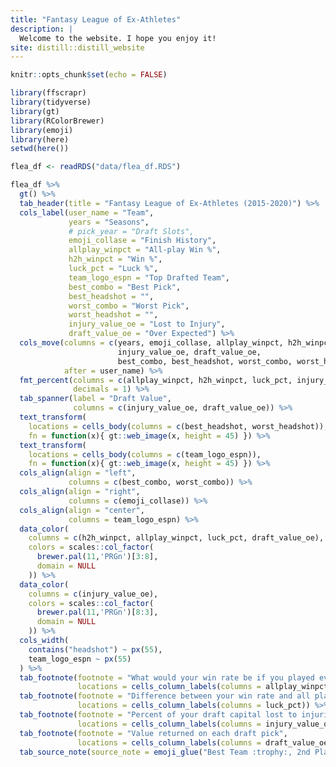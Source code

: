 ```yaml
---
title: "Fantasy League of Ex-Athletes"
description: |
  Welcome to the website. I hope you enjoy it!
site: distill::distill_website
---
```



```r
knitr::opts_chunk$set(echo = FALSE)

library(ffscrapr)
library(tidyverse)
library(gt)
library(RColorBrewer)
library(emoji)
library(here)
setwd(here())

flea_df <- readRDS("data/flea_df.RDS")
```


```r
flea_df %>% 
  gt() %>%
  tab_header(title = "Fantasy League of Ex-Athletes (2015-2020)") %>%
  cols_label(user_name = "Team",
             years = "Seasons",
             # pick_year = "Draft Slots",
             emoji_collase = "Finish History",
             allplay_winpct = "All-play Win %",
             h2h_winpct = "Win %",
             luck_pct = "Luck %",
             team_logo_espn = "Top Drafted Team",
             best_combo = "Best Pick",
             best_headshot = "",
             worst_combo = "Worst Pick",
             worst_headshot = "",
             injury_value_oe = "Lost to Injury",
             draft_value_oe = "Over Expected") %>% 
  cols_move(columns = c(years, emoji_collase, allplay_winpct, h2h_winpct, luck_pct,
                        injury_value_oe, draft_value_oe,
                        best_combo, best_headshot, worst_combo, worst_headshot, team_logo_espn),
            after = user_name) %>% 
  fmt_percent(columns = c(allplay_winpct, h2h_winpct, luck_pct, injury_value_oe, draft_value_oe),
              decimals = 1) %>%
  tab_spanner(label = "Draft Value",
              columns = c(injury_value_oe, draft_value_oe)) %>% 
  text_transform(
    locations = cells_body(columns = c(best_headshot, worst_headshot)),
    fn = function(x){ gt::web_image(x, height = 45) }) %>%
  text_transform(
    locations = cells_body(columns = c(team_logo_espn)),
    fn = function(x){ gt::web_image(x, height = 45) }) %>%
  cols_align(align = "left",
             columns = c(best_combo, worst_combo)) %>%
  cols_align(align = "right",
             columns = c(emoji_collase)) %>%
  cols_align(align = "center",
             columns = team_logo_espn) %>% 
  data_color(
    columns = c(h2h_winpct, allplay_winpct, luck_pct, draft_value_oe),
    colors = scales::col_factor(
      brewer.pal(11,'PRGn')[3:8],
      domain = NULL
    )) %>% 
  data_color(
    columns = c(injury_value_oe),
    colors = scales::col_factor(
      brewer.pal(11,'PRGn')[8:3],
      domain = NULL
    )) %>% 
  cols_width(
    contains("headshot") ~ px(55),
    team_logo_espn ~ px(55)
  ) %>%
  tab_footnote(footnote = "What would your win rate be if you played every team each week?",
               locations = cells_column_labels(columns = allplay_winpct)) %>% 
  tab_footnote(footnote = "Difference between your win rate and all play win rate",
               locations = cells_column_labels(columns = luck_pct)) %>% 
  tab_footnote(footnote = "Percent of your draft capital lost to injuries",
               locations = cells_column_labels(columns = injury_value_oe)) %>% 
  tab_footnote(footnote = "Value returned on each draft pick",
               locations = cells_column_labels(columns = draft_value_oe)) %>% 
  tab_source_note(source_note = emoji_glue("Best Team :trophy:, 2nd Place :2nd_place_medal:, 3rd Place :3rd_place_medal:, Playoffs :flexed_biceps:, Missed Playoffs :wastebasket:, Worst Team :taco:"))


```

